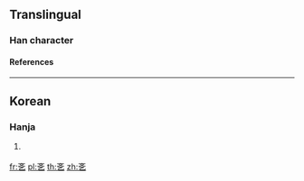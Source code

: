 {{character info/new}}
==Translingual==

===Han character===
{{Han char|rn=5|rad=乙|as=04|sn=5|four=|canj=YKN|ids=⿱文乙}}

====References====
{{Han ref|kx=0084.101|uh=340E}}

----

==Korean==
{{rfv|Use in the Korean context in general and the "writing" sense.|lang=ko}}

===Hanja===
{{ko-hanja|hangeul=글}}

# {{rfv-sense}} {{hanja form of|글|writing}}

[[fr:㐎]]
[[pl:㐎]]
[[th:㐎]]
[[zh:㐎]]